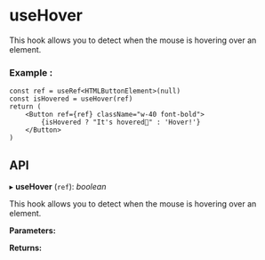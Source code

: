 



<Meta of={useHover} />

# useHover

This hook allows you to detect when the mouse is hovering over an element.

### Example :

```tsx
const ref = useRef<HTMLButtonElement>(null)
const isHovered = useHover(ref)
return (
	<Button ref={ref} className="w-40 font-bold">
		{isHovered ? "It's hovered🎈" : 'Hover!'}
	</Button>
)
```

## **API**

▸ **useHover** (`ref`): _boolean_

This hook allows you to detect when the mouse is hovering over an element.

**Parameters:**

<Table headers={parameters.headers} data={parameters.data} />

**Returns:**

<Table headers={returns.headers} data={returns.data} />

<Canvas of={useHover.Example} />

<Controls />
